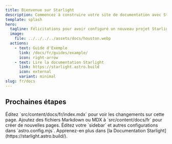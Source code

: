 ```yaml
---
title: Bienvenue sur Starlight
description: Commencez à construire votre site de documentation avec Starlight.
template: splash
hero:
  tagline: Félicitations pour avoir configuré un nouveau projet Starlight !
  image:
    file: ../../../../assets/docs/houston.webp
  actions:
    - text: Guide d'Exemple
      link: /docs/fr/guides/example/
      icon: right-arrow
    - text: Lire la documentation Starlight
      link: https://starlight.astro.build
      icon: external
      variant: minimal
slug: fr/docs
---
```



## Prochaines étapes

<CardGrid stagger>
  <Card title="Mettre à jour le contenu" icon="pencil">
    Éditez `src/content/docs/fr/index.mdx` pour voir les changements sur cette page.
  </Card>

  <Card title="Ajouter du nouveau contenu" icon="add-document">
    Ajoutez des fichiers Markdown ou MDX à `src/content/docs/fr` pour créer de nouvelles pages.
  </Card>

  <Card title="Configurer votre site" icon="setting">
    Éditez votre `sidebar` et autres configurations dans `astro.config.mjs`.
  </Card>

  <Card title="Lire la documentation" icon="open-book">
    Apprenez-en plus dans [la Documentation Starlight](https://starlight.astro.build/).
  </Card>
</CardGrid>
